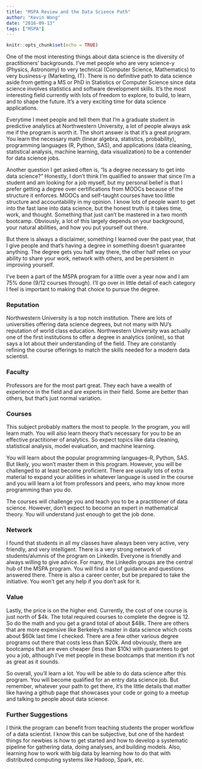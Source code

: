 ---
title: "MSPA Review and the Data Science Path"
author: "Kevin Wong"
date: "2016-09-13"
tags: ["MSPA"]
---

```{r setup, include=FALSE}
knitr::opts_chunk$set(echo = TRUE)
```

One of the most interesting things about data science is the diversity of practitioners' backgrounds. I've met people who are very science-y (Physics, Astronomy) to very technical (Computer Science, Mathematics) to very business-y (Marketing, IT). There is no definitive path to data science aside from getting a MS or PhD in Statistics or Computer Science since data science involves statistics and software development skills. It's the most interesting field currently with lots of freedom to explore, to build, to learn, and to shape the future. It's a very exciting time for data science applications.

Everytime I meet people and tell them that I'm a graduate student in predictive analytics at Northwestern University, a lot of people always ask me if the program is worth it. The short answer is that it's a great program. You learn the necessary math (linear algebra, statistics, probability), programming languages (R, Python, SAS), and applications (data cleaning, statistical analysis, machine learning, data visualization) to be a contender for data science jobs.

Another question I get asked often is, "Is a degree necessary to get into data science?" Honestly, I don't think I'm qualified to answer that since I'm a student and am looking for a job myself, but my personal belief is that I prefer getting a degree over certifications from MOOCs because of the structure it enforces. MOOCs and self-taught courses have too little structure and accountability in my opinion. I know lots of people want to get into the fast lane into data science, but the honest truth is it takes time, work, and thought. Something that just can't be mastered in a two month bootcamp. Obviously, a lot of this largely depends on your background, your natural abilities, and how you put yourself out there.

But there is always a disclaimer, something I learned over the past year, that I give people and that's having a degree in something doesn't guarantee anything. The degree gets you half way there, the other half relies on your ability to share your work, network with others, and be persistent in improving yourself. 

I've been a part of the MSPA program for a little over a year now and I am 75% done (9/12 courses through). I'll go over in little detail of each category I feel is important to making that choice to pursue the degree.

### Reputation
Northwestern University is a top notch institution. There are lots of universities offering data science degrees, but not many with NU's reputation of world class education. Northwestern University was actually one of the first institutions to offer a degree in analytics (online), so that says a lot about their understanding of the field. They are constantly refining the course offerings to match the skills needed for a modern data scientist.

### Faculty
Professors are for the most part great. They each have a wealth of experience in the field and are experts in their field. Some are better than others, but that's just normal variation. 

### Courses
This subject probably matters the most to people. In the program, you will learn math. You will also learn theory that's necessary for you to be an effective practitioner of analytics. So expect topics like data cleaning, statistical analysis, model evaluation, and machine learning. 

You will learn about the popular programming languages--R, Python, SAS. But likely, you won't master them in this program. However, you will be challenged to at least become proficient. There are usually lots of extra material to expand your abilities in whatever language is used in the course and you will learn a lot from professors and peers, who may know more programming than you do.

The courses will challenge you and teach you to be a practitioner of data science. However, don't expect to become an expert in mathematical theory. You will understand just enough to get the job done.

### Network
I found that students in all my classes have always been very active, very friendly, and very intelligent. There is a very strong network of students/alumnis of the program on LinkedIn. Everyone is friendly and always willing to give advice. For many, the LinkedIn groups are the central hub of the MSPA program. You will find a lot of guidance and questions answered there. There is also a career center, but be prepared to take the initiative. You won't get any help if you don't ask for it.

### Value
Lastly, the price is on the higher end. Currently, the cost of one course is just north of \$4k. The total required courses to complete the degree is 12. So do the math and you get a grand total of about \$48k. There are others that are more expensive like Berkeley's master in data science which costs about \$60k last time I checked. There are a few other various degree programs out there that costs less than \$20k. And obviously, there are bootcamps that are even cheaper (less than \$10k) with guarantees to get you a job, although I've met people in these bootcamps that mention it's not as great as it sounds.

So overall, you'll learn a lot. You will be able to do data science after this program. You will become qualified for an entry data science job. But remember, whatever your path to get there, it's the little details that matter like having a github page that showcases your code or going to a meetup and talking to people about data science.

### Further Suggestions
I think the program can benefit from teaching students the proper workflow of a data scientist. I know this can be subjective, but one of the hardest things for newbies is how to get started and how to develop a systematic pipeline for gathering data, doing analyses, and building models. Also, learning how to work with big data by learning how to do that with distributed computing systems like Hadoop, Spark, etc.